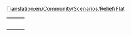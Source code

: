 [[Translation:en/Community/Scenarios/Relief/Flat]]
{{en/Community/Scenarios/Scenarios by relief}}

{|
|-
|style="border:none;background:white"|
{{en/Scenario/The Isles}}

|style="border:none;background:white"|
{{en/Scenario/A Mars Odyssey}}

|style="border:none;background:white"|
{{en/Scenario/Denmark}}

|-
|style="border:none;background:white"|
{{en/Scenario/Alexander to Karthoum}}

|style="border:none;background:white"|
{{en/Scenario/(Don't) Hurt Your Eyes ;-)}}

|style="border:none;background:white"|
{{en/Scenario/Jamaica}}

|-
|style="border:none;background:white"|
{{en/Scenario/Super Britania}}

|style="border:none;background:white"|
{{en/Scenario/CarstsMonsterScenario v3}}

|style="border:none;background:white"|
{{en/Scenario/Kritschgau}}

|-
|style="border:none;background:white"|


|-
|}